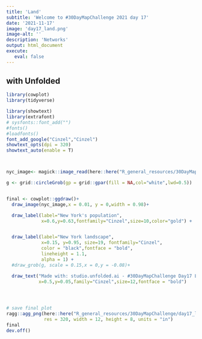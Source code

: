 ```yaml
---
title: 'Land'
subtitle: 'Welcome to #30DayMapChallenge 2021 day 17'
date: '2021-11-17'
image: 'day17_land.png'
image-alt: ''
description: 'Networks'
output: html_document
execute: 
   eval: false
---
```




## with Unfolded
```r

library(cowplot)
library(tidyverse)

library(showtext)
library(extrafont)
# sysfonts::font_add("")
#fonts()
#loadfonts()
font_add_google("Cinzel","Cinzel")
showtext_opts(dpi = 320)
showtext_auto(enable = T)



nyc_image<- magick::image_read(here::here("R_general_resources/30DayMapChallenge/day17_land/unfolded.png"))

g <- grid::circleGrob(gp = grid::gpar(fill = NA,col="white",lwd=0.5))


final <- cowplot::ggdraw()+
  draw_image(nyc_image,x = 0.01, y = 0,width = 0.98)+

  draw_label(label="New York's population",
             x=0.6,y=0.63,fontfamily="Cinzel",size=10,color="gold") +


  draw_label(label="New York landscape",
             x=0.15, y=0.95, size=19, fontfamily="Cinzel",
             color = "black",fontface = "bold",
             lineheight = 1.1,
             alpha = 1) +
  #draw_grob(g, scale = 0.15,x = 0,y = -0.08)+

  draw_text("Made with: studio.unfolded.ai - #30DayMapChallenge Day17 Land\nInfographics: Federica Gazzelloni",
            x=0.5,y=0.05,family="Cinzel",size=12,fontface = "bold")




# save final plot
ragg::agg_png(here::here("R_general_resources/30DayMapChallenge/day17_land/land.png"),
              res = 320, width = 12, height = 8, units = "in")
final
dev.off()
```

